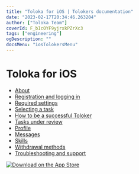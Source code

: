 ```yaml
---
title: "Toloka for iOS | Tolokers documentation"
date: "2023-02-17T20:34:46.263204"
author: ["Toloka Team"]
coverId: F_bIcOYF9yjrxkPZrXc3
tags: ["engineering"]
ogDescription: ""
docsMenu: "iosTolokersMenu"
---
```


# Toloka for iOS

* [About](./about)
* [Registration and logging in](./auth)
* [Required settings](./settings)
* [Selecting a task](./task-select)
* [How to be a successful Toloker](./tasks)
* [Tasks under review](./priemka)
* [Profile](./profile)
* [Messages](./messages)
* [Skills](./skills)
* [Withdrawal methods](./pay/about)
* [Troubleshooting and support](./troubleshooting/troubleshooting)

[![Download on the App Store](https://tlkfrontprod.azureedge.net/portal-production/static/uploaded/images/1676733317767/1676733317767_original_svg.svg)](https://apps.apple.com/us/app/yandex-toloka/id1282350367)
